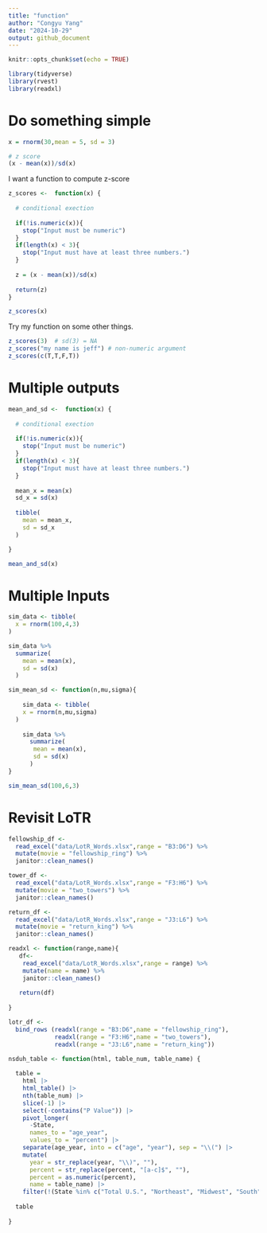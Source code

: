 ```yaml
---
title: "function"
author: "Congyu Yang"
date: "2024-10-29"
output: github_document
---
```


```r
knitr::opts_chunk$set(echo = TRUE)

library(tidyverse)
library(rvest)
library(readxl)
```

# Do something simple

```r
x = rnorm(30,mean = 5, sd = 3)

# z score
(x - mean(x))/sd(x)
```
I want a function to compute z-score

```r
z_scores <-  function(x) {
  
  # conditional exection
  
  if(!is.numeric(x)){
    stop("Input must be numeric")
  }
  if(length(x) < 3){
    stop("Input must have at least three numbers.")
  }
  
  z = (x - mean(x))/sd(x)
  
  return(z)
}

z_scores(x)
```
Try my function on some other things.

```r
z_scores(3)  # sd(3) = NA
z_scores("my name is jeff") # non-numeric argument
z_scores(c(T,T,F,T))
```

# Multiple outputs

```r
mean_and_sd <-  function(x) {
  
  # conditional exection
  
  if(!is.numeric(x)){
    stop("Input must be numeric")
  }
  if(length(x) < 3){
    stop("Input must have at least three numbers.")
  }
  
  mean_x = mean(x)
  sd_x = sd(x)
  
  tibble(
    mean = mean_x,
    sd = sd_x
  )

}

mean_and_sd(x)
```

# Multiple Inputs

```r
sim_data <- tibble(
  x = rnorm(100,4,3)
)

sim_data %>% 
  summarize(
    mean = mean(x),
    sd = sd(x)
  )
```
```r

sim_mean_sd <- function(n,mu,sigma){
  
    sim_data <- tibble(
    x = rnorm(n,mu,sigma)
  )
    
    sim_data %>% 
      summarize(
       mean = mean(x),
       sd = sd(x)
      )
}

sim_mean_sd(100,6,3)
```
# Revisit LoTR 
```r
fellowship_df <- 
  read_excel("data/LotR_Words.xlsx",range = "B3:D6") %>% 
  mutate(movie = "fellowship_ring") %>% 
  janitor::clean_names()

tower_df <- 
  read_excel("data/LotR_Words.xlsx",range = "F3:H6") %>% 
  mutate(movie = "two_towers") %>% 
  janitor::clean_names()

return_df <- 
  read_excel("data/LotR_Words.xlsx",range = "J3:L6") %>% 
  mutate(movie = "return_king") %>% 
  janitor::clean_names()
```

```r
readxl <- function(range,name){
   df<- 
    read_excel("data/LotR_Words.xlsx",range = range) %>%
    mutate(name = name) %>% 
    janitor::clean_names()
   
   return(df)
  
}

lotr_df <- 
  bind_rows (readxl(range = "B3:D6",name = "fellowship_ring"),
             readxl(range = "F3:H6",name = "two_towers"),
             readxl(range = "J3:L6",name = "return_king"))
```

```r
nsduh_table <- function(html, table_num, table_name) {
  
  table = 
    html |> 
    html_table() |> 
    nth(table_num) |>
    slice(-1) |> 
    select(-contains("P Value")) |>
    pivot_longer(
      -State,
      names_to = "age_year", 
      values_to = "percent") |>
    separate(age_year, into = c("age", "year"), sep = "\\(") |>
    mutate(
      year = str_replace(year, "\\)", ""),
      percent = str_replace(percent, "[a-c]$", ""),
      percent = as.numeric(percent),
      name = table_name) |>
    filter(!(State %in% c("Total U.S.", "Northeast", "Midwest", "South", "West")))
  
  table
  
}
```



